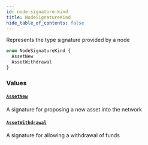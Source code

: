 ```yaml
---
id: node-signature-kind
title: NodeSignatureKind
hide_table_of_contents: false
---
```



Represents the type signature provided by a node

```graphql
enum NodeSignatureKind {
  AssetNew
  AssetWithdrawal
}
```


### Values

#### [`AssetNew`](#)

A signature for proposing a new asset into the network


#### [`AssetWithdrawal`](#)

A signature for allowing a withdrawal of funds




